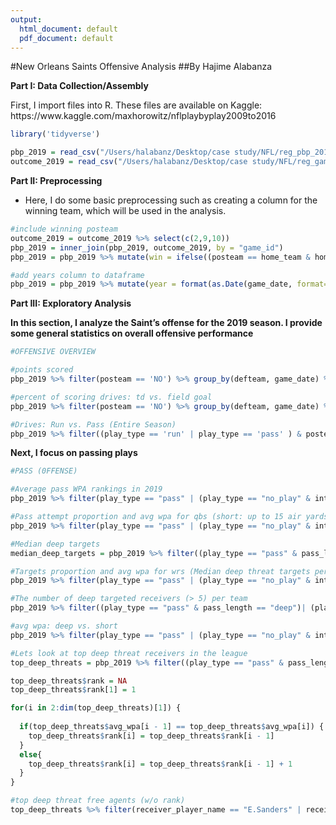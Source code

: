 ```yaml
---
output:
  html_document: default
  pdf_document: default
---
```

#New Orleans Saints Offensive Analysis
##By Hajime Alabanza

**Part I: Data Collection/Assembly**

First, I import files into R. These files are available on Kaggle: https://www.kaggle.com/maxhorowitz/nflplaybyplay2009to2016

```r

library('tidyverse')

pbp_2019 = read_csv("/Users/halabanz/Desktop/case study/NFL/reg_pbp_2019.csv")
outcome_2019 = read_csv("/Users/halabanz/Desktop/case study/NFL/reg_games_2019.csv")

```

**Part II: Preprocessing**

* Here, I do some basic preprocessing such as creating a column for the winning team, which will be used in the analysis.

```r

#include winning posteam 
outcome_2019 = outcome_2019 %>% select(c(2,9,10))
pbp_2019 = inner_join(pbp_2019, outcome_2019, by = "game_id")
pbp_2019 = pbp_2019 %>% mutate(win = ifelse((posteam == home_team & home_score > away_score) | (posteam == away_team & away_score > home_score), 1, 0))

#add years column to dataframe
pbp_2019 = pbp_2019 %>% mutate(year = format(as.Date(game_date, format="%Y-%m-%d"),"%Y"))

```

**Part III: Exploratory Analysis**

**In this section, I analyze the Saint's offense for the 2019 season. I provide some general statistics on overall offensive performance**

```r

#OFFENSIVE OVERVIEW

#points scored
pbp_2019 %>% filter(posteam == 'NO') %>% group_by(defteam, game_date) %>% summarise(points_scored = max(posteam_score, na.rm = T), won = ifelse(sum(win) > 1, 1,0)) %>% ggplot(aes(x = game_date, y = points_scored, label = defteam)) + geom_line(linetype = 2) + ggtitle("Points Scored") + xlab('') + ylab('Points') + geom_label(aes(fill = factor(won)), colour = "white", fontface = "bold") + scale_fill_manual(name = 'Outcome', values = c("red", "green"),labels = c("Lost", "Won")) + theme_bw() + theme(text=element_text(size=12,  family="Comic Sans MS"))

```


```r

#percent of scoring drives: td vs. field goal
pbp_2019 %>% filter(posteam == 'NO') %>% group_by(defteam, game_date) %>% summarise(drives = length(unique(drive)), td = ((sum(play_type == 'extra_point') + sum(!is.na(two_point_conv_result)))/drives)*100, field_goal = (sum(play_type == 'field_goal')/drives)*100) %>% gather(key = "result", value = "proportion", td, field_goal) %>% arrange(game_date) %>% ggplot(aes(x = game_date, y = proportion, color = result)) + geom_smooth(method = 'loess', se = F) + ggtitle("Percent of Drives Resulting in TD vs. FG") + xlab('') + ylab('%') + theme_bw() + theme(text=element_text(size=12,  family="Comic Sans MS"))

```


```r

#Drives: Run vs. Pass (Entire Season)
pbp_2019 %>% filter((play_type == 'run' | play_type == 'pass' ) & posteam == 'NO' & is.na(two_point_conv_result)) %>% summarise(run = round((sum(play_type == 'run')/n())*100,1), pass = round((sum(play_type == 'pass')/n())*100,1)) %>% gather("play_type", "proportion", run, pass) %>% ggplot(aes(x = play_type, y = proportion)) + geom_col(fill = "tomato1") + ggtitle('Run vs. Pass') + theme_bw() + theme(text=element_text(size=12,  family="Comic Sans MS")) + ylab("%")

```

**Next, I focus on passing plays** 

```r

#PASS (0FFENSE)

#Average pass WPA rankings in 2019 
pbp_2019 %>% filter(play_type == "pass" | (play_type == "no_play" & interception == 1) | (play_type == "no_play" & incomplete_pass == 1) | (play_type == "no_play" & str_detect(desc, "Grounding"))) %>% group_by(posteam) %>% summarise(avg_wpa = round(mean(wpa, na.rm = T), 4)*100, attempts = n()) %>% arrange(desc(avg_wpa)) %>% ggplot(aes(x = reorder(posteam, avg_wpa), y = avg_wpa, fill = attempts)) + geom_col() + coord_flip() + labs(title = "2019 Pass Rankings") + xlab("Team") + theme(legend.position = "none") + ylab("Avg. WPA per Pass (%)") + theme_bw() + theme(text=element_text(size=12, family="Comic Sans MS")) + scale_fill_gradient(low = "tomato1", high = "green", name = "Pass Attempts")

```

```r

#Pass attempt proportion and avg wpa for qbs (short: up to 15 air yards)
pbp_2019 %>% filter(play_type == "pass" | (play_type == "no_play" & interception == 1) | (play_type == "no_play" & incomplete_pass == 1) | (play_type == "no_play" & str_detect(desc, "Grounding"))) %>% mutate(passer_player_name = ifelse(passer_player_name == "D.Brees" | passer_player_name == "T.Bridgewater", passer_player_name, "League Average")) %>% group_by(passer_player_name, pass_length) %>% summarise(total_wpa = sum(wpa, na.rm = T), avg_wpa = round(mean(wpa, na.rm = T),3)*100, attempts = n()) %>% group_by(passer_player_name) %>% filter(!is.na(pass_length)) %>% mutate(pass_proportion = (attempts/sum(attempts))*100) %>% arrange(desc(avg_wpa)) %>% filter(attempts >= 5) %>% ggplot(aes(x = pass_length, y = passer_player_name, color = avg_wpa, size = pass_proportion)) + geom_point() + scale_color_gradient(low = "tomato1", high = "green") + xlab("Distance") + ylab("") + labs(color = "Avg. WPA per Pass (%)") + labs(size = "Proportion of Passes (%)") + labs(title = "Pass by Distance", subtitle = "Min. 10 Pass Attempts") + theme_bw() + theme(text=element_text(size=11, family="Comic Sans MS"))

```

```r


#Median deep targets
median_deep_targets = pbp_2019 %>% filter((play_type == "pass" & pass_length == "deep")) %>% group_by( receiver_player_name) %>% summarise(attempts = n()) %>% filter(!is.na(receiver_player_name)) %>% summarise(med_deep_target = median(attempts, na.rm = T))

#Targets proportion and avg wpa for wrs (Median deep threat targets per season is 5)
pbp_2019 %>% filter(play_type == "pass" | (play_type == "no_play" & interception == 1) | (play_type == "no_play" & incomplete_pass == 1)) %>% mutate(receiver_player_name = ifelse((receiver_player_id == "00-0034765" & receiver_player_name == "T.Smith") | (receiver_player_id == "00-0032765" & receiver_player_name == "M.Thomas") | (receiver_player_id == "00-0033357" & receiver_player_name == "T.Hill") | (receiver_player_id == "00-0027061" & receiver_player_name == "J.Cook") | (receiver_player_id == "00-0025396" & receiver_player_name == "T.Ginn") | (receiver_player_id == "00-0033906" & receiver_player_name == "A.Kamara") | (receiver_player_id == "00-0030216" & receiver_player_name == "J.Hill") | (receiver_player_id == "00-0030513" & receiver_player_name == "L.Murray") | (receiver_player_id == "00-0029931" & receiver_player_name == "Z.Line"), receiver_player_name, "League Average")) %>% group_by(receiver_player_name, pass_length) %>% summarise(total_wpa = sum(wpa, na.rm = T), avg_wpa = round(mean(wpa, na.rm = T),3)*100, attempts = n()) %>% filter(!is.na(pass_length) & !is.na(receiver_player_name)) %>% group_by(receiver_player_name) %>% mutate(pass_proportion = (attempts/sum(attempts))*100) %>% arrange(desc(avg_wpa)) %>% filter(attempts >= 5) %>% ggplot(aes(x = pass_length, y = receiver_player_name, color = avg_wpa, size = pass_proportion)) + geom_point() + scale_color_gradient(low = "tomato1", high = "green") + xlab("Distance") + ylab("") + labs(color = "Avg. WPA per Target (%)") + labs(title = "Receiving by Distance", subtitle = "Min. 5 Targets", size = "Proportion of Targets (%)") + theme_bw() + theme(text=element_text(size=12,  family="Comic Sans MS")) + guides(color = guide_colourbar(order=1), size = guide_legend(order=2))

```

```r

#The number of deep targeted receivers (> 5) per team
pbp_2019 %>% filter((play_type == "pass" & pass_length == "deep")| (play_type == "no_play" & interception == 1 & pass_length == "deep") | (play_type == "no_play" & incomplete_pass == 1 & pass_length == "deep")) %>% group_by(posteam, receiver_player_name) %>% summarise(attempts = n()) %>% filter(!is.na(receiver_player_name)) %>% mutate(ge_10_targets = ifelse(attempts >= 5, 1, 0)) %>% group_by(posteam) %>% summarise(number_deep_threats = sum(ge_10_targets, na.rm = T)) %>% arrange(desc(number_deep_threats)) %>% ggplot(aes(x = reorder(posteam, number_deep_threats), y = number_deep_threats)) + geom_col(fill = "tomato1") + coord_flip() + theme_bw() + theme(text=element_text(size=12,  family="Comic Sans MS")) + theme(legend.position = "none") + xlab("Team") + ylab("No. of Pass Catchers") + labs(title = "Deep Pass Options per Team", subtitle = "Min. 5 Targets")

```

```r

#avg wpa: deep vs. short
pbp_2019 %>% filter(play_type == "pass" | (play_type == "no_play" & interception == 1) | (play_type == "no_play" & incomplete_pass == 1)) %>% group_by(pass_length) %>% summarise(avg_wpa = round(mean(wpa, na.rm = T), 4)*100, attempts = n()) %>% arrange(desc(avg_wpa)) %>% filter(!is.na(pass_length)) %>% ggplot(aes(x = reorder(pass_length, avg_wpa), y = avg_wpa)) + geom_col(fill = "tomato1") + coord_flip() + ylab("Avg. WPA per Pass (%)") + labs(title = "WPA Based on Pass Distance") + theme_bw() + theme(text=element_text(size=12, family="Comic Sans MS")) + xlab("Distance")

```

```r

#Lets look at top deep threat receivers in the league 
top_deep_threats = pbp_2019 %>% filter((play_type == "pass" & pass_length == "deep") | (play_type == "no_play" & interception == 1 & pass_length == "deep") | (play_type == "no_play" & incomplete_pass == 1 & pass_length == "deep")) %>% group_by(receiver_player_name, pass_length) %>% summarise(total_wpa = sum(wpa, na.rm = T), avg_wpa = round(mean(wpa, na.rm = T),3)*100, attempts = n()) %>% group_by(receiver_player_name) %>% arrange(desc(avg_wpa)) %>% filter(attempts >= 5)

top_deep_threats$rank = NA
top_deep_threats$rank[1] = 1

for(i in 2:dim(top_deep_threats)[1]) {
  
  if(top_deep_threats$avg_wpa[i - 1] == top_deep_threats$avg_wpa[i]) {
    top_deep_threats$rank[i] = top_deep_threats$rank[i - 1]
  } 
  else{
    top_deep_threats$rank[i] = top_deep_threats$rank[i - 1] + 1
  }
}

#top deep threat free agents (w/o rank)
top_deep_threats %>% filter(receiver_player_name == "E.Sanders" | receiver_player_name == "R.Cobb" | receiver_player_name == "Ro.Anderson" | receiver_player_name == "N.Agholor" | receiver_player_name == "A.Hooper" | receiver_player_name == "B.Perriman" | receiver_player_name == "D.Robinson" | receiver_player_name == "J.Graham" | receiver_player_name == "A.Cooper" | receiver_player_name == "P.Dorsett") %>% ggplot(aes(x = reorder(receiver_player_name, avg_wpa), y = avg_wpa)) + geom_col(fill = "tomato1") + coord_flip() + labs(title = "2020 Free Agents", subtitle = "Min. 5 Targets") + theme_bw() + theme(text=element_text(size=12,  family="Comic Sans MS")) + xlab("Player") + ylab("Avg. WPA per Deep Target (%)") + scale_fill_gradient(low = "tomato1", high = "green", name = "No. of Targets")

```
